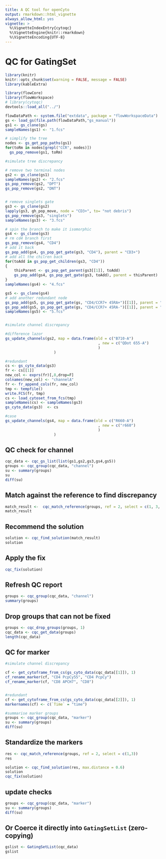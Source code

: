 ```yaml
---
title: A QC tool for openCyto
output: rmarkdown::html_vignette
always_allow_html: yes
vignette: >
  %\VignetteIndexEntry{cytoqc}
  %\VignetteEngine{knitr::rmarkdown}
  %\VignetteEncoding{UTF-8}
---
```

# QC for GatingSet


```r
library(knitr)
knitr::opts_chunk$set(warning = FALSE, message = FALSE)
library(kableExtra)
```


```r
library(flowCore)
library(flowWorkspace)
# library(cytoqc)
devtools::load_all("../")
```

```r
flowDataPath <- system.file("extdata", package = "flowWorkspaceData")
gs <- load_gs(file.path(flowDataPath,"gs_manual"))
gs1 <- gs_clone(gs)
sampleNames(gs1) <- "1.fcs"

# simplify the tree
nodes <- gs_get_pop_paths(gs1)
for(toRm in nodes[grepl("CCR", nodes)])
  gs_pop_remove(gs1, toRm)

#simulate tree discrepancy

# remove two terminal nodes
gs2 <- gs_clone(gs1)
sampleNames(gs2) <- "2.fcs"
gs_pop_remove(gs2, "DPT")
gs_pop_remove(gs2, "DNT")


# remove singlets gate
gs3 <- gs_clone(gs2)
lapply(gs3, gh_pop_move, node = "CD3+", to= "not debris")
gs_pop_remove(gs3, "singlets")
sampleNames(gs3) <- "3.fcs"

# spin the branch to make it isomorphic
gs4 <- gs_clone(gs3)
# rm cd4 branch first
gs_pop_remove(gs4, "CD4")
# add it back
gs_pop_add(gs4, gs_pop_get_gate(gs3, "CD4"), parent = "CD3+")
# add all the chilren back
for(toAdd in gs_pop_get_children(gs3, "CD4"))
{
    thisParent <- gs_pop_get_parent(gs3[[1]], toAdd)
    gs_pop_add(gs4, gs_pop_get_gate(gs3, toAdd), parent = thisParent)
}
sampleNames(gs4) <- "4.fcs"

gs5 <- gs_clone(gs4)
# add another redundant node
gs_pop_add(gs5, gs_pop_get_gate(gs, "CD4/CCR7+ 45RA+")[[1]], parent = "CD4")
gs_pop_add(gs5, gs_pop_get_gate(gs, "CD4/CCR7+ 45RA-")[[1]], parent = "CD4")
sampleNames(gs5) <- "5.fcs"


#simulate channel discrepancy

#difference lazor
gs_update_channels(gs2, map = data.frame(old = c("B710-A")
                                          , new = c("QDot 655-A")
                                          )
                      )

#redundant
cs <- gs_cyto_data(gs3)
fr <- cs[[1]]
new_col <- exprs(fr)[,8,drop=F]
colnames(new_col) <- "channelA"
fr <- fr_append_cols(fr, new_col)
tmp <- tempfile()
write.FCS(fr, tmp)
cs <- load_cytoset_from_fcs(tmp)
sampleNames(cs) <- sampleNames(gs3)
gs_cyto_data(gs3)  <- cs

#case
gs_update_channels(gs4, map = data.frame(old = c("R660-A")
                                          , new = c("r660")
                                          )
                      )

```

## QC check for channel
```r
cqc_data <- cqc_gs_list(list(gs1,gs2,gs3,gs4,gs5))
groups <- cqc_group(cqc_data, "channel")
su <- summary(groups)
su
diff(su)
```

## Match against the reference to find discrepancy


```r
match_result <-  cqc_match_reference(groups, ref = 2, select = c(1, 3, 4))
match_result
```

## Recommend the solution  

```r
solution <- cqc_find_solution(match_result)
solution
```

## Apply the fix
```r
cqc_fix(solution)

```


## Refresh QC report 
```r
groups <- cqc_group(cqc_data, "channel")
summary(groups)
```

## Drop groups that can not be fixed
```r
groups <- cqc_drop_groups(groups, 1)
cqc_data <- cqc_get_data(groups)
length(cqc_data)
```

## QC for marker
```r
#simulate channel discrepancy

cf <- get_cytoframe_from_cs(gs_cyto_data(cqc_data[[1]]), 1)
cf_rename_marker(cf, "CD4 PcpCy55", "CD4 PcpCy")
cf_rename_marker(cf, "CD8 APCH7", "CD8")


#redundant
cf <- get_cytoframe_from_cs(gs_cyto_data(cqc_data[[2]]), 1)
markernames(cf) <- c(`Time` = "time")

```


```r
#summarise marker groups
groups <- cqc_group(cqc_data, "marker")
su <- summary(groups)
diff(su)
```

## Standardize the markers
```r
res <- cqc_match_reference(groups, ref = 2, select = c(1,3)) 
res

solution <- cqc_find_solution(res, max.distance = 0.6)
solution
cqc_fix(solution)

```
## update checks
```r
groups <- cqc_group(cqc_data, "marker")
su <- summary(groups)
diff(su)
```



## Or Coerce it directly into `GatingSetList` (zero-copying)
```r
gslist <- GatingSetList(cqc_data)
gslist
```
